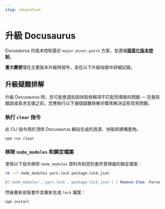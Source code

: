 ```yaml
---
slug: /migration
---
```


# 升級 Docusaurus

Docusaurus 的版本控制基於 `major.minor.patch` 方案，並遵循[**語意化版本控制**](https://semver.org/)。

**重大變更**僅在主要版本升級時發布，並在以下升級指南中詳細記錄。


<DocCardList />

## 升級疑難排解

升級 Docusaurus 時，您可能會遇到因快取依賴項不匹配而導致的問題 — 在報告錯誤或尋求支援之前，您應執行以下幾個疑難排解步驟來解決這些常見問題。

### 執行 `clear` 指令

此 CLI 指令用於清除 Docusaurus 網站生成的資源、快取和建構產物。

```bash npm2yarn
npm run clear
```

### 移除 `node_modules` 和鎖定檔案

使用以下指令移除 `node_modules` 資料夾和您的套件管理器的鎖定檔案：

<Tabs>
<TabItem label="Bash" value="bash">

```bash
rm -rf node_modules yarn.lock package-lock.json
```

</TabItem>
<TabItem label="PowerShell" value="powershell">

```powershell
@('node_modules','yarn.lock','package-lock.json') | Remove-Item -Force -Recurse -ErrorAction SilentlyContinue
```

</TabItem>
</Tabs>

然後重新安裝套件並重新生成 `lock` 檔案：

```bash npm2yarn
npm install
```